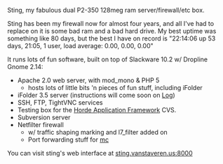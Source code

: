 Sting, my fabulous dual P2-350 128meg ram server/firewall/etc box.

Sting has been my firewall now for almost four years, and all I've had to replace on it is some bad ram and a bad hard drive.  My best uptime was something like 80 days, but the best I have on record is "22:14:06 up 53 days, 21:05, 1 user, load average: 0.00, 0.00, 0.00"

It runs lots of fun software, built on top of Slackware 10.2 w/ Dropline Gnome 2.14:
* Apache 2.0 web server, with mod_mono & PHP 5
** hosts lots of little bits 'n pieces of fun stuff, including iFolder
* iFolder 3.5 server (instructions will come soon on [[Log]])
* SSH, FTP, TightVNC services
* Testing box for the [http://www.horde.org/ Horde Application Framework] CVS.
* Subversion server
* Netfilter firewall
** w/ traffic shaping marking and l7_filter added on
** Port forwarding stuff for [[Computers/Mc|mc]]


You can visit sting's web interface at [http://sting.vanstaveren.us:8000/ sting.vanstaveren.us:8000]